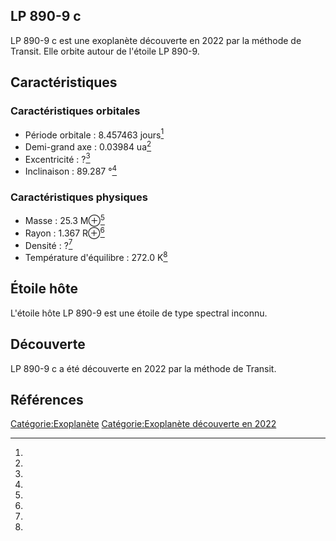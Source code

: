 == LP 890-9 c ==

{{Infobox Exoplanète
| nom = LP 890-9 c
| image = 
| légende = 
| étoile = LP 890-9
| constellation = 
| ascension_droite = 
| déclinaison = 
| distance = ?
| type_spectral = ?
| masse = 25.3 M⊕<ref></ref>
| rayon = 1.367 R⊕<ref></ref>
| densité = ?<ref></ref>
| gravité = ?<ref></ref>
| température = 272.0 K<ref></ref>
| période = 8.457463 j<ref></ref>
| demi_grand_axe = 0.03984 ua<ref></ref>
| excentricité = ?<ref></ref>
| inclinaison = 89.287 °<ref></ref>
| méthode_découverte = Transit
| date_découverte = 2022
| statut = Confirmée
}}

LP 890-9 c est une exoplanète découverte en 2022 par la méthode de Transit. Elle orbite autour de l'étoile LP 890-9.

== Caractéristiques ==

=== Caractéristiques orbitales ===
* Période orbitale : 8.457463 jours<ref></ref>
* Demi-grand axe : 0.03984 ua<ref></ref>
* Excentricité : ?<ref></ref>
* Inclinaison : 89.287 °<ref></ref>

=== Caractéristiques physiques ===
* Masse : 25.3 M⊕<ref></ref>
* Rayon : 1.367 R⊕<ref></ref>
* Densité : ?<ref></ref>
* Température d'équilibre : 272.0 K<ref></ref>

== Étoile hôte ==

{{Infobox Étoile
| nom = LP 890-9
| image = 
| légende = 
| constellation = 
| ascension_droite = 
| déclinaison = 
| distance = ?
| type_spectral = ?
| magnitude_absolue = 
| magnitude_apparente = 
| masse = ?<ref></ref>
| rayon = ?<ref></ref>
| température = ?<ref></ref>
| métallicité = ?<ref></ref>
| âge = ?<ref></ref>
}}

L'étoile hôte LP 890-9 est une étoile de type spectral inconnu.

== Découverte ==

LP 890-9 c a été découverte en 2022 par la méthode de Transit.

== Références ==
<references />

[[Catégorie:Exoplanète]]
[[Catégorie:Exoplanète découverte en 2022]]
